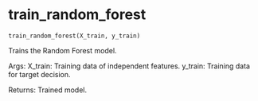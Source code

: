 # train_random_forest { #nodes.train_random_forest }

`train_random_forest(X_train, y_train)`

Trains the Random Forest model.

Args:
    X_train: Training data of independent features.
    y_train: Training data for target decision.

Returns:
    Trained model.